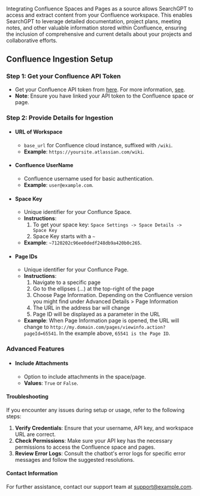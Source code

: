 Integrating Confluence Spaces and Pages as a source allows SearchGPT to access and extract content from your Confluence workspace. This enables SearchGPT to leverage detailed documentation, project plans, meeting notes, and other valuable information stored within Confluence, ensuring the inclusion of comprehensive and current details about your projects and collaborative efforts.

## Confluence Ingestion Setup

### Step 1: Get your Confluence API Token
- Get your Confluence API token from [here](https://id.atlassian.com/manage-profile/security/api-tokens). For more information, [see](https://support.atlassian.com/atlassian-account/docs/manage-api-tokens-for-your-atlassian-account/).
- **Note**: Ensure you have linked your API token to the Confluence space or page.

### Step 2: Provide Details for Ingestion
- #### URL of Workspace
   - `base_url` for Confluence cloud instance, suffixed with `/wiki`.
   - **Example**: `https://yoursite.atlassian.com/wiki`.

- #### Confluence UserName
   - Confluence username used for basic authentication.
   - **Example**: `user@example.com`.

- #### Space Key
   - Unique identifier for your Conflunce Space.
   - **Instructions**:
     1. To get your space key: `Space Settings -> Space Details -> Space Key`
     2. Space Key starts with a `~`
   - **Example**: `~7120202c96ee0dedf248db9a420b0c265`.

- #### Page IDs
   - Unique identifier for your Conflunce Page.
   - **Instructions**:
      1. Navigate to a specific page
      2. Go to the ellipses (...) at the top-right of the page
      3. Choose Page Information. Depending on the Confluence version you might find under Advanced Details > Page Information
      4. The URL in the address bar will change
      5. Page ID will be displayed as a parameter in the URL
   - **Example**: When Page Information page is opened, the URL will change to `http://my.domain.com/pages/viewinfo.action?pageId=65541`. In the          example above, `65541 is the Page ID`.

### Advanced Features
- #### Include Attachments
   - Option to include attachments in the space/page.
   - **Values**: `True` or `False`.


#### Troubleshooting
If you encounter any issues during setup or usage, refer to the following steps:

1. **Verify Credentials**: Ensure that your username, API key, and workspace URL are correct.
2. **Check Permissions**: Make sure your API key has the necessary permissions to access the Confluence space and pages.
3. **Review Error Logs**: Consult the chatbot's error logs for specific error messages and follow the suggested resolutions.


#### Contact Information
For further assistance, contact our support team at [support@example.com](mailto:team@nextai.co.in).
